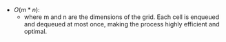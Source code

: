- $O(m * n)$:
    - where m and n are the dimensions of the grid. Each cell is enqueued and dequeued at most once, making the process highly efficient and optimal.
